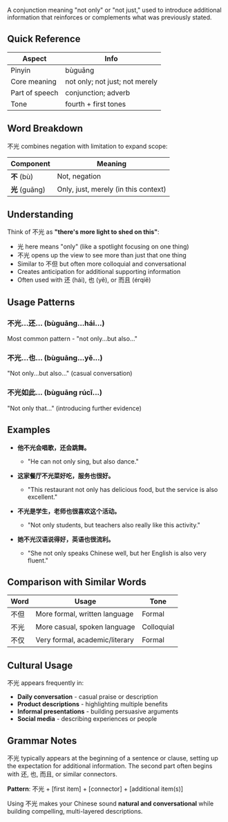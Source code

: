 A conjunction meaning "not only" or "not just," used to introduce additional information that
reinforces or complements what was previously stated.

## Quick Reference

| Aspect         | Info                           |
| -------------- | ------------------------------ |
| Pinyin         | bùguāng                        |
| Core meaning   | not only; not just; not merely |
| Part of speech | conjunction; adverb            |
| Tone           | fourth + first tones           |

## Word Breakdown

不光 combines negation with limitation to expand scope:

| Component      | Meaning                              |
| -------------- | ------------------------------------ |
| **不** (bù)    | Not, negation                        |
| **光** (guāng) | Only, just, merely (in this context) |

## Understanding

Think of 不光 as **"there's more light to shed on this"**:

- 光 here means "only" (like a spotlight focusing on one thing)
- 不光 opens up the view to see more than just that one thing
- Similar to 不但 but often more colloquial and conversational
- Creates anticipation for additional supporting information
- Often used with 还 (hái), 也 (yě), or 而且 (érqiě)

## Usage Patterns

### **不光...还... (bùguāng...hái...)**

Most common pattern - "not only...but also..."

### **不光...也... (bùguāng...yě...)**

"Not only...but also..." (casual conversation)

### **不光如此... (bùguāng rúcǐ...)**

"Not only that..." (introducing further evidence)

## Examples

- **他不光会唱歌，还会跳舞。**
  - "He can not only sing, but also dance."

- **这家餐厅不光菜好吃，服务也很好。**
  - "This restaurant not only has delicious food, but the service is also excellent."

- **不光是学生，老师也很喜欢这个活动。**
  - "Not only students, but teachers also really like this activity."

- **她不光汉语说得好，英语也很流利。**
  - "She not only speaks Chinese well, but her English is also very fluent."

## Comparison with Similar Words

| Word | Usage                          | Tone       |
| ---- | ------------------------------ | ---------- |
| 不但 | More formal, written language  | Formal     |
| 不光 | More casual, spoken language   | Colloquial |
| 不仅 | Very formal, academic/literary | Formal     |

## Cultural Usage

不光 appears frequently in:

- **Daily conversation** - casual praise or description
- **Product descriptions** - highlighting multiple benefits
- **Informal presentations** - building persuasive arguments
- **Social media** - describing experiences or people

## Grammar Notes

不光 typically appears at the beginning of a sentence or clause, setting up the expectation for
additional information. The second part often begins with 还, 也, 而且, or similar connectors.

**Pattern**: 不光 + [first item] + [connector] + [additional item(s)]

Using 不光 makes your Chinese sound **natural and conversational** while building compelling,
multi-layered descriptions.
